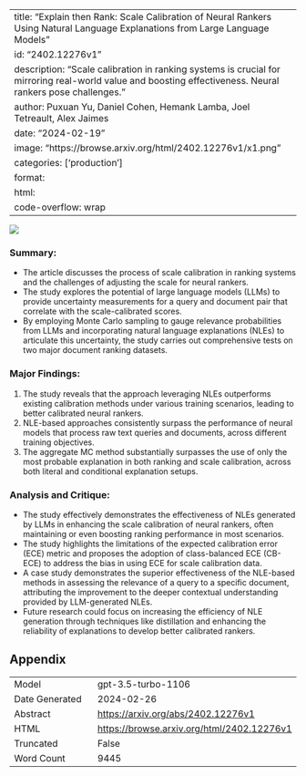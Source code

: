 
---
title: "Explain then Rank: Scale Calibration of Neural Rankers Using Natural Language Explanations from Large Language Models"
id: "2402.12276v1"
description: "Scale calibration in ranking systems is crucial for mirroring real-world value and boosting effectiveness. Neural rankers pose challenges."
author: Puxuan Yu, Daniel Cohen, Hemank Lamba, Joel Tetreault, Alex Jaimes
date: "2024-02-19"
image: "https://browse.arxiv.org/html/2402.12276v1/x1.png"
categories: ['production']
format:
  html:
    code-overflow: wrap
---

![](https://browse.arxiv.org/html/2402.12276v1/x1.png)

### **Summary:**
- The article discusses the process of scale calibration in ranking systems and the challenges of adjusting the scale for neural rankers.
- The study explores the potential of large language models (LLMs) to provide uncertainty measurements for a query and document pair that correlate with the scale-calibrated scores.
- By employing Monte Carlo sampling to gauge relevance probabilities from LLMs and incorporating natural language explanations (NLEs) to articulate this uncertainty, the study carries out comprehensive tests on two major document ranking datasets.

### **Major Findings:**
1. The study reveals that the approach leveraging NLEs outperforms existing calibration methods under various training scenarios, leading to better calibrated neural rankers.
2. NLE-based approaches consistently surpass the performance of neural models that process raw text queries and documents, across different training objectives.
3. The aggregate MC method substantially surpasses the use of only the most probable explanation in both ranking and scale calibration, across both literal and conditional explanation setups.

### **Analysis and Critique:**
- The study effectively demonstrates the effectiveness of NLEs generated by LLMs in enhancing the scale calibration of neural rankers, often maintaining or even boosting ranking performance in most scenarios.
- The study highlights the limitations of the expected calibration error (ECE) metric and proposes the adoption of class-balanced ECE (CB-ECE) to address the bias in using ECE for scale calibration data.
- A case study demonstrates the superior effectiveness of the NLE-based methods in assessing the relevance of a query to a specific document, attributing the improvement to the deeper contextual understanding provided by LLM-generated NLEs.
- Future research could focus on increasing the efficiency of NLE generation through techniques like distillation and enhancing the reliability of explanations to develop better calibrated rankers.

## Appendix

|          |          |
|----------|----------|
| Model     | gpt-3.5-turbo-1106       |
| Date Generated     | 2024-02-26       |
| Abstract | [https://arxiv.org/abs/2402.12276v1](https://arxiv.org/abs/2402.12276v1)        |
| HTML     | [https://browse.arxiv.org/html/2402.12276v1](https://browse.arxiv.org/html/2402.12276v1)       |
| Truncated       | False       |
| Word Count       | 9445       |